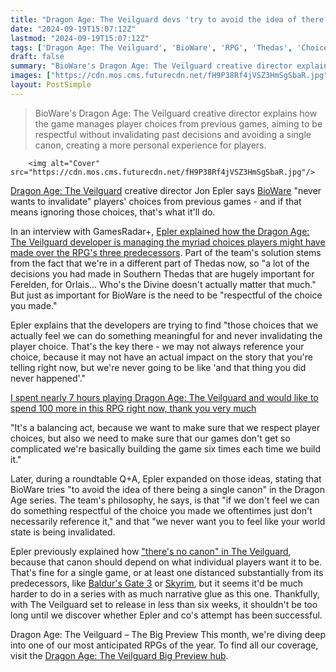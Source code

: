 ```yaml
---
title: "Dragon Age: The Veilguard devs 'try to avoid the idea of there being a single canon,' and they'd rather ignore your choices in the previous RPGs than undo them"
date: "2024-09-19T15:07:12Z"
lastmod: "2024-09-19T15:07:12Z"
tags: ['Dragon Age: The Veilguard', 'BioWare', 'RPG', 'Thedas', 'Choice', 'Narrative']
draft: false
summary: "BioWare's Dragon Age: The Veilguard creative director explains how the game manages player choices from previous games, aiming to be respectful without invalidating past decisions and avoiding a single canon, creating a more personal experience for players."
images: ["https://cdn.mos.cms.futurecdn.net/fH9P38Rf4jVSZ3HmSgSbaR.jpg"]
layout: PostSimple
---
```

> BioWare's Dragon Age: The Veilguard creative director explains how the game manages player choices from previous games, aiming to be respectful without invalidating past decisions and avoiding a single canon, creating a more personal experience for players.


        <img alt="Cover" src="https://cdn.mos.cms.futurecdn.net/fH9P38Rf4jVSZ3HmSgSbaR.jpg"/>
        
[Dragon Age: The Veilguard](https://www.gamesradar.com/dragon-age-4-confirmed-release-date-solas-wishlist-news/) creative director Jon Epler says [BioWare](https://www.gamesradar.com/tag/bioware/) "never wants to invalidate" players' choices from previous games - and if that means ignoring those choices, that's what it'll do.

In an interview with GamesRadar+, [Epler explained how the <u>Dragon Age: The Veilguard</u> developer is managing the myriad choices players might have made over the RPG's three predecessors](https://www.gamesradar.com/games/dragon-age/dragon-age-the-veilguard-john-epler-interview/). Part of the team's solution stems from the fact that we're in a different part of Thedas now, so "a lot of the decisions you had made in Southern Thedas that are hugely important for Ferelden, for Orlais… Who's the Divine doesn't actually matter that much." But just as important for BioWare is the need to be "respectful of the choice you made."

Epler explains that the developers are trying to find "those choices that we actually feel we can do something meaningful for and never invalidating the player choice. That's the key there - we may not always reference your choice, because it may not have an actual impact on the story that you're telling right now, but we're never going to be like 'and that thing you did never happened'."

[I spent nearly 7 hours playing Dragon Age: The Veilguard and would like to spend 100 more in this RPG right now, thank you very much](https://www.gamesradar.com/games/dragon-age/dragon-age-the-veilguard-hands-on-preview/)

"It's a balancing act, because we want to make sure that we respect player choices, but also we need to make sure that our games don't get so complicated we're basically building the game six times each time we build it."

Later, during a roundtable Q+A, Epler expanded on those ideas, stating that BioWare tries "to avoid the idea of there being a single canon" in the Dragon Age series. The team's philosophy, he says, is that "if we don't feel we can do something respectful of the choice you made we oftentimes just don't necessarily reference it," and that "we never want you to feel like your world state is being invalidated.

Epler previously explained how [<u>"there's no canon" in The Veilguard</u>](https://www.gamesradar.com/games/dragon-age/theres-no-canon-dragon-age-leads-say-the-veilguards-story-and-world-are-a-very-personal-thing-dependent-on-what-your-world-of-thedas-is/), because that canon should depend on what individual players want it to be. That's fine for a single game, or at least one distanced substantially from its predecessors, like [<u>Baldur's Gate 3</u>](https://www.gamesradar.com/baldurs-gate-3-guide/) or [<u>Skyrim</u>](https://www.gamesradar.com/skyrim-guide/), but it seems it'd be much harder to do in a series with as much narrative glue as this one. Thankfully, with The Veilguard set to release in less than six weeks, it shouldn't be too long until we discover whether Epler and co's attempt has been successful.

Dragon Age: The Veilguard – The Big Preview
This month, we're diving deep into one of our most anticipated RPGs of the year. To find all our coverage, visit the [Dragon Age: The Veilguard Big Preview hub](https://www.gamesradar.com/games/dragon-age/dragon-age-the-veilguard-the-big-preview-coverage-hub/).
        